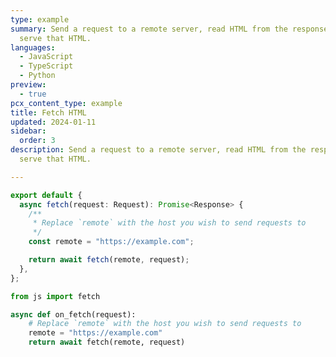 ```yaml
---
type: example
summary: Send a request to a remote server, read HTML from the response, and
  serve that HTML.
languages:
  - JavaScript
  - TypeScript
  - Python
preview:
  - true
pcx_content_type: example
title: Fetch HTML
updated: 2024-01-11
sidebar:
  order: 3
description: Send a request to a remote server, read HTML from the response, and
  serve that HTML.

---
```



<Tabs> <TabItem label="js">

<Render file="fetch-html-example-js" />

</TabItem> <TabItem label="ts">

```ts
export default {
  async fetch(request: Request): Promise<Response> {
    /**
     * Replace `remote` with the host you wish to send requests to
     */
    const remote = "https://example.com";

    return await fetch(remote, request);
  },
};
```

</TabItem> <TabItem label="py">

```py
from js import fetch

async def on_fetch(request):
    # Replace `remote` with the host you wish to send requests to
    remote = "https://example.com"
    return await fetch(remote, request)
```

</TabItem> </Tabs>
